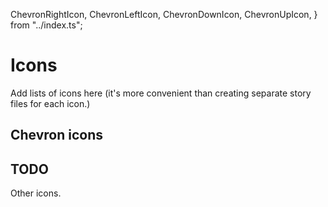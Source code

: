 
  ChevronRightIcon,
  ChevronLeftIcon,
  ChevronDownIcon,
  ChevronUpIcon,
} from "../index.ts";

<Meta title="UI/Icons" />

# Icons

Add lists of icons here (it's more convenient than creating separate story files for each icon.)

## Chevron icons

<ChevronRightIcon />
<ChevronLeftIcon />
<ChevronDownIcon />
<ChevronUpIcon />

## TODO

Other icons.
